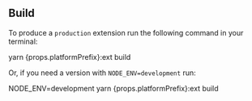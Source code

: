 
## Build

To produce a `production` extension run the following command in your terminal:

<CodeBlock className="language-bash">
  yarn {props.platformPrefix}:ext build
</CodeBlock>

Or, if you need a version with `NODE_ENV=development` run:

<CodeBlock className="language-bash">
  NODE_ENV=development yarn {props.platformPrefix}:ext build
</CodeBlock>
